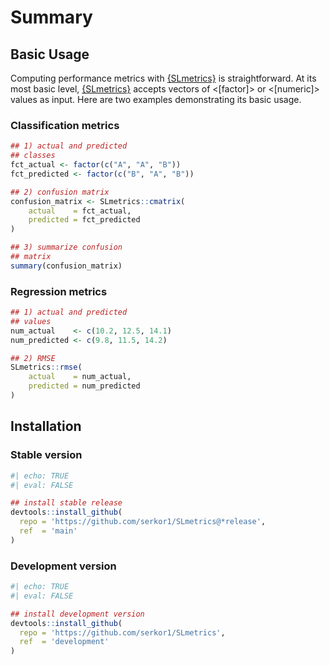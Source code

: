 # Summary

## Basic Usage

Computing performance metrics with [{SLmetrics}](https://github.com/serkor1/SLmetrics) is straightforward. At its most basic level, [{SLmetrics}](https://github.com/serkor1/SLmetrics) accepts vectors of <[factor]> or <[numeric]> values as input. Here are two examples demonstrating its basic usage.

### Classification metrics

```r
## 1) actual and predicted
## classes
fct_actual <- factor(c("A", "A", "B"))
fct_predicted <- factor(c("B", "A", "B"))

## 2) confusion matrix
confusion_matrix <- SLmetrics::cmatrix(
    actual    = fct_actual, 
    predicted = fct_predicted
)

## 3) summarize confusion
## matrix
summary(confusion_matrix)
```

### Regression metrics

```r
## 1) actual and predicted
## values
num_actual    <- c(10.2, 12.5, 14.1)
num_predicted <- c(9.8, 11.5, 14.2)

## 2) RMSE
SLmetrics::rmse(
    actual    = num_actual,
    predicted = num_predicted
)
```

## Installation

### Stable version
```r
#| echo: TRUE
#| eval: FALSE

## install stable release
devtools::install_github(
  repo = 'https://github.com/serkor1/SLmetrics@*release',
  ref  = 'main'
)
```

### Development version
```r
#| echo: TRUE
#| eval: FALSE

## install development version
devtools::install_github(
  repo = 'https://github.com/serkor1/SLmetrics',
  ref  = 'development'
)
```